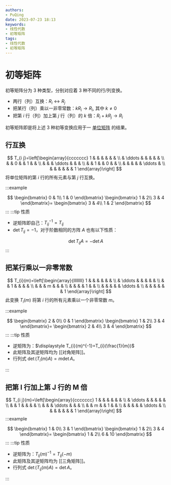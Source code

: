 ```yaml
---
authors:
- PuQing
date: 2023-07-23 18:13
keywords:
- 线性代数
- 初等矩阵
tags:
- 线性代数
- 初等矩阵
---
```

# 初等矩阵

初等矩阵分为 3 种类型，分别对应着 3 种不同的行/列变换。


<!--truncate-->
- 两行（列）互换：$R_i \leftrightarrow R_j$
- 把某行（列）乘以一非零常数：$kR_i \rightarrow R_i,$ 其中 $k \neq 0$
- 把第 $i$ 行（列）加上第 $j$ 行（列）的 $k$ 倍：$R_i + kR_j \rightarrow R_i$

初等矩阵即是将上述 3 种初等变换应用于一 [单位矩阵](https://zh.wikipedia.org/wiki/%E5%8D%95%E4%BD%8D%E7%9F%A9%E9%98%B5 "单位矩阵") 的结果。

## 行互换

$$
T_{i j}=\left[\begin{array}{ccccccc}
1 & & & & & & \\
& \ddots & & & & & \\
& & 0 & & 1 & & \\
& & & \ddots & & & \\
& & 1 & & 0 & & \\
& & & & & \ddots & \\
& & & & & & 1
\end{array}\right]
$$
将单位矩阵的第 $i$ 行的所有元素与第 $j$ 行互换。

:::example

$$
\begin{bmatrix}
0 & 1\\
1 & 0
\end{bmatrix}
\begin{bmatrix}
1 & 2\\
3 & 4
\end{bmatrix}=
\begin{bmatrix}
3 & 4\\
1 & 2
\end{bmatrix}
$$
:::
:::tip 性质

- 逆矩阵即自己：$T_{ij}^{-1}=T_{ij}$
- $\det{T_{ij}}=-1$，对于阶数相同的方阵 $A$ 也有以下性质：

$$
\det{T_{ij}A}=-\det{A}
$$
:::
## 把某行乘以一非零常数

$$
T_{i}(m)=\left[\begin{array}{llllllll}
1 & & & & & & \\
& \ddots & & & & & \\
& & 1 & & & & \\
& & & m & & & \\
& & & & 1 & & \\
& & & & & \ddots & \\
& & & & & & 1
\end{array}\right]
$$
此变换 $T_i(m)$ 将第 $i$ 行的所有元素乘以一个非零常数 $m$。

:::example

$$
\begin{bmatrix}
2 & 0\\
0 & 1
\end{bmatrix}
\begin{bmatrix}
1 & 2\\
3 & 4
\end{bmatrix}=
\begin{bmatrix}
2 & 4\\
3 & 4
\end{bmatrix}
$$
:::
:::tip 性质

- 逆矩阵为：$\displaystyle T_{i}(m)^{-1}=T_{i}(\frac{1}{m})$
- 此矩阵及其逆矩阵均为 [[对角矩阵]]。
- 行列式 $\operatorname{det}\left(T_{i}(m) A\right)=m \operatorname{det} A$。

:::
## 把第 I 行加上第 J 行的 M 倍

$$
T_{i j}(m)=\left[\begin{array}{ccccccc}
1 & & & & & & \\
& \ddots & & & & & \\
& & 1 & & & & \\
& & & \ddots & & & \\
& & m & & 1 & & \\
& & & & & \ddots & \\
& & & & & & 1
\end{array}\right]
$$
:::example

$$
\begin{bmatrix}
1 & 0\\
3 & 1
\end{bmatrix}
\begin{bmatrix}
1 & 2\\
3 & 4
\end{bmatrix}=
\begin{bmatrix}
1 & 2\\
6 & 10
\end{bmatrix}
$$
:::
:::tip 性质

- 逆矩阵为：$T_{i j}(m)^{-1}=T_{i j}(-m)$
- 此矩阵及其逆矩阵均为 [[三角矩阵]]。
- 行列式 $\operatorname{det}\left(T_{i j}(m) A\right)=\operatorname{det} A$。

:::
